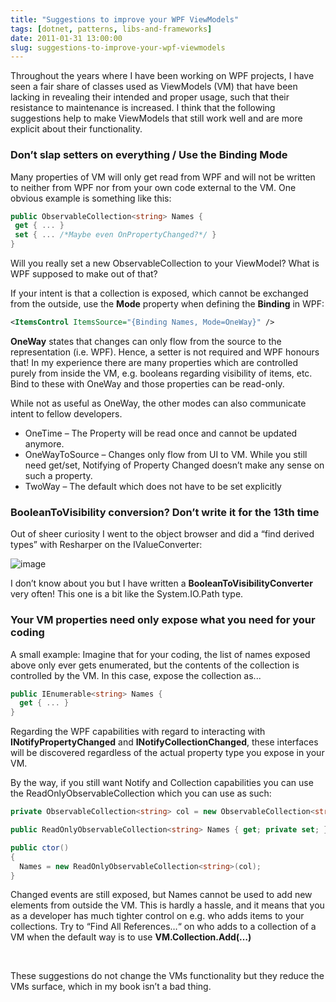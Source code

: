 ```yaml
---
title: "Suggestions to improve your WPF ViewModels"
tags: [dotnet, patterns, libs-and-frameworks]
date: 2011-01-31 13:00:00
slug: suggestions-to-improve-your-wpf-viewmodels
---
```


Throughout the years where I have been working on WPF projects, I have seen a fair share of classes used as ViewModels (VM) that have been lacking in revealing their intended and proper usage, such that their resistance to maintenance is increased. I think that the following suggestions help to make ViewModels that still work well and are more explicit about their functionality.

### Don’t slap setters on everything / Use the Binding Mode

Many properties of VM will only get read from WPF and will not be written to neither from WPF nor from your own code external to the VM. One obvious example is something like this:
 
 ```csharp
 public ObservableCollection<string> Names {
  get { ... }
  set { ... /*Maybe even OnPropertyChanged?*/ }
}
```

Will you really set a new ObservableCollection to your ViewModel? What is WPF supposed to make out of that?

If your intent is that a collection is exposed, which cannot be exchanged from the outside, use the **Mode** property when defining the **Binding** in WPF:

```xml
<ItemsControl ItemsSource="{Binding Names, Mode=OneWay}" />
```

**OneWay** states that changes can only flow from the source to the representation (i.e. WPF). Hence, a setter is not required and WPF honours that! In my experience there are many properties which are controlled purely from inside the VM, e.g. booleans regarding visibility of items, etc. Bind to these with OneWay and those properties can be read-only.

While not as useful as OneWay, the other modes can also communicate intent to fellow developers.

*   OneTime – The Property will be read once and cannot be updated anymore.
*   OneWayToSource – Changes only flow from UI to VM. While you still need get/set, Notifying of Property Changed doesn’t make any sense on such a property.
*   TwoWay – The default which does not have to be set explicitly

### BooleanToVisibility conversion? Don’t write it for the 13th time

Out of sheer curiosity I went to the object browser and did a “find derived types” with Resharper on the IValueConverter:

![image](/assets/image_17963921-3cc2-4611-8fdd-46b5a341ae61.png "image") 

I don’t know about you but I have written a **BooleanToVisibilityConverter** very often! This one is a bit like the System.IO.Path type.

### Your VM properties need only expose what you need for your coding

A small example: Imagine that for your coding, the list of names exposed above only ever gets enumerated, but the contents of the collection is controlled by the VM. In this case, expose the collection as...

```csharp
public IEnumerable<string> Names { 
  get { ... }
}
```

Regarding the WPF capabilities with regard to interacting with **INotifyPropertyChanged** and **INotifyCollectionChanged**, these interfaces will be discovered regardless of the actual property type you expose in your VM. 

By the way, if you still want Notify and Collection capabilities you can use the ReadOnlyObservableCollection which you can use as such:

```csharp
private ObservableCollection<string> col = new ObservableCollection<string>();

public ReadOnlyObservableCollection<string> Names { get; private set; }

public ctor()
{
  Names = new ReadOnlyObservableCollection<string>(col);
}
```

Changed events are still exposed, but Names cannot be used to add new elements from outside the VM. This is hardly a hassle, and it means that you as a developer has much tighter control on e.g. who adds items to your collections. Try to “Find All References…“ on who adds to a collection of a VM when the default way is to use **VM.Collection.Add(…)**

&nbsp;

These suggestions do not change the VMs functionality but they reduce the VMs surface, which in my book isn’t a bad thing.